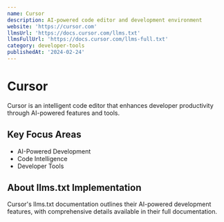```yaml
---
name: Cursor
description: AI-powered code editor and development environment
website: 'https://cursor.com'
llmsUrl: 'https://docs.cursor.com/llms.txt'
llmsFullUrl: 'https://docs.cursor.com/llms-full.txt'
category: developer-tools
publishedAt: '2024-02-24'
---
```


# Cursor

Cursor is an intelligent code editor that enhances developer productivity through AI-powered features and tools.

## Key Focus Areas

- AI-Powered Development
- Code Intelligence
- Developer Tools

## About llms.txt Implementation

Cursor's llms.txt documentation outlines their AI-powered development features, with comprehensive details available in their full documentation.
